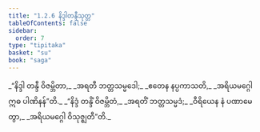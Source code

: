 ```yaml
---
title: "1.2.6 နိဒ္ဒါတန္ဒီသုတ္တ"
tableOfContents: false
sidebar:
  order: 7
type: "tipitaka"
basket: "su"
book: "saga"
---
```



<DynamicBreadcrumb />

<Division number="16" book="saga">

<Paragraph number="53" type="verses" book="saga">
_“နိဒ္ဒါ တန္ဒီ ဝိဇမ္ဘိတာ,_  
_အရတီ ဘတ္တသမ္မဒေါ;_  
_ဧတေန နပ္ပကာသတိ,_  
_အရိယမဂ္ဂေါ ဣဓ ပါဏိနန်”တိ._  

</Paragraph>

<Paragraph number="54" type="verses" book="saga">
_“နိဒ္ဒံ တန္ဒိံ ဝိဇမ္ဘိတံ,_  
_အရတိံ ဘတ္တသမ္မဒံ;_  
_ဝီရိယေန နံ ပဏာမေတွာ,_  
_အရိယမဂ္ဂေါ ဝိသုဇ္ဈတီ”တိ._
</Paragraph>
</Division>